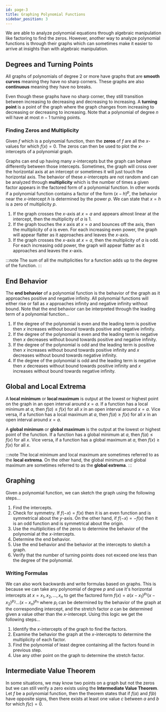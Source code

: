 ```yaml
---
id: page-3
title: Graphing Polynomial Functions
sidebar_position: 3
---
```




We are able to analyze polynomial equations through algebraic manipulation like factoring to find the zeros. However, another way to analyze polynomial functions is through their graphs which can sometimes make it easier to arrive at insights than with algebraic manipulation.

## Degrees and Turning Points

All graphs of polynomials of degree $2$ or more have graphs that are **smooth curves** meaning they have no sharp corners. These graphs are also **continuous** meaning they have no breaks.

<Fig src={alg1} caption='Continuity and Smoothness' num={1}/>

Even though these graphs have no sharp corner, they still transition between increasing to decreasing and decreasing to increasing. A **turning point** is a point of the graph where the graph changes from increasing to decreasing or decreasing to increasing. Note that a polynomial of degree $n$ will have at most $n - 1$ turning points.

<Fig src={alg2} caption='Turning Points' num={2}/>

### Finding Zeros and Multiplicity

Given $f$ which is a polynomial function, then the **zeros** of $f$ are all the $x$-values for which $f(x) = 0$. The zeros can then be used to plot the $x$-intercepts of a polynomial graph.

Graphs can end up having many $x$-intercepts but the graph can behave differently between those intercepts. Sometimes, the graph will cross over the horizontal axis at an intercept or sometimes it will just touch the horizontal axis. The behavior of these $x$-intercepts are not random and can be analyzed through **multiplicity** which is the number of times a given factor appears in the factored form of a polynomial function. In other words if a polynomial function contains a factor of the form $(x - h)^p$, the behavior near the $x$-intercept $h$ is determined by the power $p$. We can state that $x = h$ is a zero of multiplicity $p$.

1. If the graph crosses the $x$-axis at $x = a$ and appears almost linear at the intercept, then the multiplicity of $a$ is $1$.
2. If the graph touches the $x$ axis at $x = a$ and bounces off the axis, then the multiplicity of $a$ is even. For each increasing even power, the graph will appear flatter as it approaches and leaves the $x$-axis.
3. If the graph crosses the $x$-axis at $x = a$, then the multiplicity of $a$ is odd. For each increasing odd power, the graph will appear flatter as it approaches and leaves the $x$-axis.

<Fig src={alg3} caption='Multiplicity' num={3}/>

:::note
The sum of all the multiplicities for a function adds up to the degree of the function.
:::

## End Behavior

The **end behavior** of a polynomial function is the behavior of the graph as it approaches positive and negative infinity. All polynomial functions will either rise or fall as $x$ approaches infinity and negative infinity without bound. Note that the end behavior can be interpreted through the leading term of a polynomial function... 

1. If the degree of the polynomial is even and the leading term is positive then $x$ increases without bound towards positive and negative infinity.
2. If the degree of the polynomial is even and the leading term is negative then $x$ decreases without bound towards positive and negative infinity.
3. If the degree of the polynomial is odd and the leading term is positive then $x$ increases without bound towards positive infinity and $x$ decreases without bound towards negative infinity.
4. If the degree of the polynomial is odd and the leading term is negative then $x$ decreases without bound towards positive infinity and $x$ increases without bound towards negative infinity.

<Fig src={alg4} caption='End Behavior' num={4}/>

## Global and Local Extrema

A **local minimum** or **local maximum** is output at the lowest or highest point on the graph in an open interval around $x = a$. If a function has a local minimum at $a$, then $f(a) \leq f(x)$ for all $x$ in an open interval around $x = a$. Vice versa, if a function has a local maximum at $a$, then $f(a) \geq f(x)$ for all $x$ in an open interval around $x = a$.

A **global minimum** or **global maximum** is the output at the lowest or highest point of the function. If a function has a global minimum at $a$, then $f(a) \leq f(x)$ for all $x$. Vice versa, if a function has a global maximum at $a$, then $f(x) \geq f(x)$ for all $x$.

<Fig src={alg5} caption='Minimum and Maximum' num={5}/>

:::note
The local minimum and local maximum are sometimes referred to as the **local extrema**. On the other hand, the global minimum and global maximum are sometimes referred to as the **global extrema**.
:::

## Graphing

Given a polynomial function, we can sketch the graph using the following steps...

1. Find the intercepts.
2. Check for symmetry. If $f(-x) = f(x)$ then it is an even function and is symmetrical about the $y$-axis. On the other hand, if $f(-x) = -f(x)$ then it is an odd function and is symmetrical about the origin.
3. Use the multiplicities of the zeros to determine the behavior of the polynomial at the $x$-intercepts.
4. Determine the end behavior.
5. Use the end behavior and the behavior at the intercepts to sketch a graph.
6. Verify that the number of turning points does not exceed one less than the degree of the polynomial.

### Writing Formulas

We can also work backwards and write formulas based on graphs. This is because we can take any polynomial of degree $p$ and use it's horizontal intercepts at $x = x_1, x_2, ..., x_n$ to get the factored form $f(x) = a(x - x_1)^{p_1}(x - x_2)^{p_2}...(x - x_n)^{p_n}$ where $p_i$ can be determined by the behavior of the graph at the corresponding intercept, and the stretch factor $a$ can be determined given a value other than the $x$-intercept. Using this logic we get the following steps...

1. Identify the $x$-intercepts of the graph to find the factors.
2. Examine the behavior the graph at the $x$-intercepts to determine the multiplicity of each factor.
3. Find the polynomial of least degree containing all the factors found in previous step.
4. Use any other point on the graph to determine the stretch factor.

## Intermediate Value Theorem

In some situations, we may know two points on a graph but not the zeros but we can still verify a zero exists using the **Intermediate Value Theorem**. Let $f$ be a polynomial function, then the theorem states that if $f(a)$ and $f(b)$ have opposite signs, then there exists at least one value $c$ between $a$ and $b$ for which $f(c) = 0$.

<Fig src={alg6} caption='Intermediate Value Theorem' num={6}/>